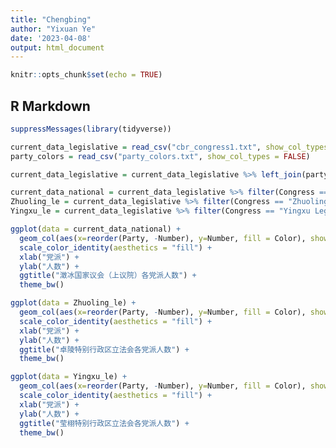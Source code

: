 ```yaml
---
title: "Chengbing"
author: "Yixuan Ye"
date: '2023-04-08'
output: html_document
---
```


```r
knitr::opts_chunk$set(echo = TRUE)
```

## R Markdown

```r
suppressMessages(library(tidyverse))
```


```r
current_data_legislative = read_csv("cbr_congress1.txt", show_col_types = FALSE)
party_colors = read_csv("party_colors.txt", show_col_types = FALSE)
```

```r
current_data_legislative = current_data_legislative %>% left_join(party_colors, by="Party")
```


```r
current_data_national = current_data_legislative %>% filter(Congress == "National Congress")
Zhuoling_le = current_data_legislative %>% filter(Congress == "Zhuoling Legislative Council")
Yingxu_le = current_data_legislative %>% filter(Congress == "Yingxu Legislative Council")
```

```r
ggplot(data = current_data_national) + 
  geom_col(aes(x=reorder(Party, -Number), y=Number, fill = Color), show.legend = T) + 
  scale_color_identity(aesthetics = "fill") +
  xlab("党派") + 
  ylab("人数") +
  ggtitle("澂冰国家议会（上议院）各党派人数") +
  theme_bw()
```

```r
ggplot(data = Zhuoling_le) + 
  geom_col(aes(x=reorder(Party, -Number), y=Number, fill = Color), show.legend = T) + 
  scale_color_identity(aesthetics = "fill") +
  xlab("党派") + 
  ylab("人数") +
  ggtitle("卓陵特别行政区立法会各党派人数") +
  theme_bw()
```

```r
ggplot(data = Yingxu_le) + 
  geom_col(aes(x=reorder(Party, -Number), y=Number, fill = Color), show.legend = T) + 
  scale_color_identity(aesthetics = "fill") +
  xlab("党派") + 
  ylab("人数") +
  ggtitle("莹栩特别行政区立法会各党派人数") +
  theme_bw()
```